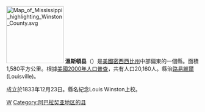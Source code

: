 {{noteTA
|T=zh-hans:温斯顿县 (密西西比州);zh-hk:溫斯頓縣 (密西西比州);zh-tw:溫斯頓郡 (密西西比州);
|1=zh-hans:县;zh-hk:縣;zh-tw:郡;
}}

[[File:Map_of_Mississippi_highlighting_Winston_County.svg|150px]]
{{Otheruses|溫斯頓縣|subject=美國阿拉巴馬州的一個縣|other=同名的縣}}
'''溫斯頓县'''（{{lang-en|Winston County}}）是[[美國|美國]][[密西西比州|密西西比州]]中部偏東的一個縣。面積1,580平方公里。根據[[美國2000年人口普查|美國2000年人口普查]]，共有人口20,160人。縣治[[路易維爾_(密西西比州)|路易維爾]] (Louisville)。

成立於1833年12月23日。縣名紀念Louis Winston上校。
[[Category:密西西比州行政區劃|W]]
[[Category:阿巴拉契亚地区的县|Category:阿巴拉契亚地区的县]]